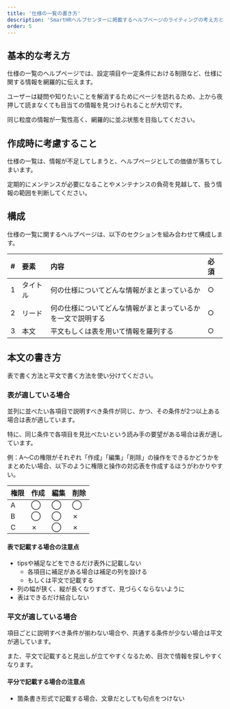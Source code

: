 ```yaml
---
title: '仕様の一覧の書き方'
description: 'SmartHRヘルプセンターに掲載するヘルプページのライティングの考え方とパターンをまとめています。'
order: 5
---
```

## 基本的な考え方

仕様の一覧のヘルプページでは、設定項目や一定条件における制限など、仕様に関する情報を網羅的に伝えます。

ユーザーは疑問や知りたいことを解消するためにページを訪れるため、上から夜押して読まなくても目当ての情報を見つけられることが大切です。

同じ粒度の情報が一覧性高く、網羅的に並ぶ状態を目指してください。

## 作成時に考慮すること

仕様の一覧は、情報が不足してしまうと、ヘルプページとしての価値が落ちてしまいます。

定期的にメンテンスが必要になることやメンテナンスの負荷を見越して、扱う情報の範囲を判断してください。

## 構成
仕様の一覧に関するヘルプページは、以下のセクションを組み合わせて構成します。

|\#|要素|内容|必須|
|:----|:----|:----|:----|
|1|タイトル|何の仕様についてどんな情報がまとまっているか|○|
|2|リード|何の仕様についてどんな情報がまとまっているかを一文で説明する|○|
|3|本文|平文もしくは表を用いて情報を羅列する|○|

## 本文の書き方

表で書く方法と平文で書く方法を使い分けてください。

### 表が適している場合
並列に並べたい各項目で説明すべき条件が同じ、かつ、その条件が2つ以上ある場合は表が適しています。

特に、同じ条件で各項目を見比べたいという読み手の要望がある場合は表が適しています。

例：A〜Cの権限がそれぞれ「作成」「編集」「削除」の操作をできるかどうかをまとめたい場合、以下のように権限と操作の対応表を作成するほうがわかりやすい。

|権限|作成|編集|削除|
|:----|:----|:----|:----|
|A|◯|◯|◯|
|B|◯|◯|✗|
|C|✗|◯|✗|

#### 表で記載する場合の注意点

- tipsや補足などをできるだけ表外に記載しない
    - 各項目に補足がある場合は補足の列を設ける
    - もしくは平文で記載する
- 列の幅が狭く、縦が長くなりすぎて、見づらくならないように
- 表はできるだけ結合しない

### 平文が適している場合

項目ごとに説明すべき条件が揃わない場合や、共通する条件が少ない場合は平文が適しています。

また、平文で記載すると見出しが立てやすくなるため、目次で情報を探しやすくなります。

#### 平分で記載する場合の注意点
- 箇条書き形式で記載する場合、文章だとしても句点をつけない